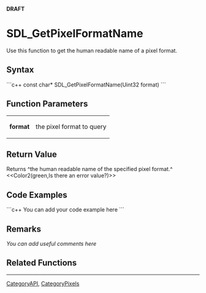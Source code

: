 <!-- pragma section-numbers off -->
<!-- pragma disable-camelcase -->
'''DRAFT'''

= SDL_GetPixelFormatName =
Use this function to get the human readable name of a pixel format.


== Syntax ==
```c++
const char* SDL_GetPixelFormatName(Uint32 format)
```

== Function Parameters ==
{|
|'''format'''
|the pixel format to query
|}

== Return Value ==
Returns ^the human readable name of the specified pixel format.^  <<Color2(green,Is there an error value?)>>

== Code Examples ==
```c++
You can add your code example here
```

== Remarks ==
''You can add useful comments here''

== Related Functions ==

----
[[CategoryAPI]], [[CategoryPixels]]
